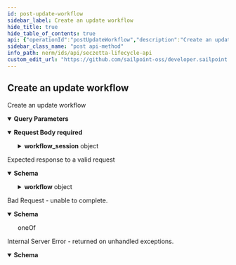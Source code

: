 ```yaml
---
id: post-update-workflow
sidebar_label: Create an update workflow
hide_title: true
hide_table_of_contents: true
api: {"operationId":"postUpdateWorkflow","description":"Create an update workflow","tags":["workflows"],"parameters":[{"name":"run","in":"query","description":"Will run the created/updated workflow session if successful","required":false,"schema":{"type":"boolean","default":false}}],"requestBody":{"required":true,"content":{"application/json":{"schema":{"type":"object","properties":{"workflow_session":{"type":"object","properties":{"profile_type_id":{"type":"string","format":"uuid","required":true},"status":{"type":"string","enum":["Enabled","Disabled"],"required":true},"uid":{"type":"string","required":true},"name":{"type":"string","required":true},"profile_status":{"type":"string","required":true}}}}}}}},"responses":{"200":{"description":"Expected response to a valid request","content":{"application/json":{"schema":{"type":"object","properties":{"workflow":{"type":"object","properties":{"id":{"type":"string","format":"uuid","readOnly":true},"uid":{"type":"string","minLength":32,"maxLength":32,"readOnly":true},"workflow_id":{"type":"string","format":"uuid"},"requester_id":{"type":"string","format":"uuid"},"requester_type":{"type":"string","enum":["User","NeprofileUser","NeaccessUser"]},"profile_id":{"type":"string","format":"uuid","description":"The profile this workflow session will be working with. Only Applicable for Update workflows"},"profile_ids":{"type":"array","items":{"type":"string","format":"uuid"},"description":"The profiles this workflow session will be working with. Only Applicable for Batch workflows"},"status":{"type":"string","enum":["api_request_sent","approved","assigned","attempting_to_start_workflow","AUTH-STATUS1","AUTH-STATUS2","AUTH-STATUS3","AUTH-STATUS4","AUTH-STATUS5","AUTH-STATUS6","AUTH-STATUS7","AUTH-STATUS8","AUTH-STATUS9","auto_assigned","batch_completed","checking_for_duplicates","closed","completed","courion_add","courion_extend","courion_terminate","courion_update","duplicates_resolved","failed","fulfilled","invitation_sent","ldap_provided","new","non_employee_created","non_employee_updated","notified","pending_approval","pending_assignment","pending_courion_add","pending_courion_extend","pending_courion_terminate","pending_courion_update","pending_creation","pending_fulfillment","pending_ldap","pending_notification","pending_profile_select","pending_request","pending_review","pending_status_change","pending_stored_procedure","pending_trigger","pending_update","processing","profile_check_complete","profiles_selected","rejected","requested","reviewed","soap_request_sent","started_workflow","status_changed","stored_procedure","un_assigned","waiting_on_workflow","workflow_changed"],"example":"completed"},"attributes":{"type":"object","additionalProperties":{"type":"string"},"example":{"text_attribute_uid":"static text","date_attribute_uid":"01/15/2020","profile_select_attribute_uid":"Profile Name","multiple_profile_select_attribute_uid":"Profile Name,Second Profile Name,Third Profile Name","contributor_select_attribute_uid":"User Name","multiple_contributor_select_attribute_uid":"User Name,Second User Name,Third User Name"}}}}}}}}},"400":{"description":"Bad Request - unable to complete.","content":{"application/json":{"schema":{"oneOf":[{"type":"object","properties":{"error":{"example":"Invalid JSON syntax. Please check your syntax and try again."}}},{"type":"object","properties":{"error":{"example":"The <object> failed to create/update"},"errors":{"example":{"attribute":"can't be blank"}}}}]}}}},"500":{"description":"Internal Server Error - returned on unhandled exceptions.","content":{"application/json":{"schema":{"type":"object","properties":{"error":{"description":"A message describing the error","example":"Sorry something went wrong"}}}}}}},"method":"post","path":"/workflows/update_workflow","servers":[{"url":"https://{tenantName}.nonemployee.com/api","variables":{"tenantName":{"default":"acmeco","description":"Tenant name assigned to customer"}}}],"security":[{"bearerAuth":[]}],"securitySchemes":{"bearerAuth":{"type":"http","scheme":"bearer","bearerFormat":"Token token=your token"}},"jsonRequestBodyExample":{"workflow_session":{"profile_type_id":"3fa85f64-5717-4562-b3fc-2c963f66afa6","status":"Enabled","uid":"string","name":"string","profile_status":"string"}},"info":{"version":"1.0.0","title":"SecZetta Lifecycle API","description":"The Lifecycle API can be used to access and modify various resources in your environment.","license":{"name":"MIT"}},"postman":{"name":"Create an update workflow","description":{"content":"Create an update workflow","type":"text/plain"},"url":{"path":["workflows","update_workflow"],"host":["{{baseUrl}}"],"query":[{"disabled":false,"description":{"content":"Will run the created/updated workflow session if successful","type":"text/plain"},"key":"run","value":""}],"variable":[]},"header":[{"key":"Content-Type","value":"application/json"},{"key":"Accept","value":"application/json"}],"method":"POST","body":{"mode":"raw","raw":"\"\"","options":{"raw":{"language":"json"}}}}}
sidebar_class_name: "post api-method"
info_path: nerm/ids/api/seczetta-lifecycle-api
custom_edit_url: "https://github.com/sailpoint-oss/developer.sailpoint.com/issues/new?assignees=&labels=&template=bug-report.md&title=%5BBug%5D+Your+Bug+Report+Here Requesting changes to 'Create an update workflow' (post-update-workflow)"
---
```



## Create an update workflow



Create an update workflow

<details style={{"marginBottom":"1rem"}} data-collapsed={false} open={true}><summary style={{}}><strong>Query Parameters</strong></summary><div><ul><ParamsItem className={"paramsItem"} param={{"name":"run","in":"query","description":"Will run the created/updated workflow session if successful","required":false,"schema":{"type":"boolean","default":false}}}></ParamsItem></ul></div></details><MimeTabs><TabItem label={"application/json"} value={"application/json-schema"}><details style={{}} data-collapsed={false} open={true}><summary style={{"textAlign":"left"}}><strong>Request Body</strong><strong style={{"fontSize":"var(--ifm-code-font-size)","color":"var(--openapi-required)"}}> required</strong></summary><div style={{"textAlign":"left","marginLeft":"1rem"}}></div><ul style={{"marginLeft":"1rem"}}><SchemaItem collapsible={true} className={"schemaItem"}><details style={{}}><summary style={{}}><strong>workflow_session</strong><span style={{"opacity":"0.6"}}> object</span></summary><div style={{"marginLeft":"1rem"}}><SchemaItem collapsible={false} name={"profile_type_id"} required={false} deprecated={undefined} schemaDescription={undefined} schemaName={"uuid"} qualifierMessage={undefined} defaultValue={undefined}></SchemaItem><SchemaItem collapsible={false} name={"status"} required={false} deprecated={undefined} schemaDescription={undefined} schemaName={"string"} qualifierMessage={"**Possible values:** [`Enabled`, `Disabled`]"} defaultValue={undefined}></SchemaItem><SchemaItem collapsible={false} name={"uid"} required={false} deprecated={undefined} schemaDescription={undefined} schemaName={"string"} qualifierMessage={undefined} defaultValue={undefined}></SchemaItem><SchemaItem collapsible={false} name={"name"} required={false} deprecated={undefined} schemaDescription={undefined} schemaName={"string"} qualifierMessage={undefined} defaultValue={undefined}></SchemaItem><SchemaItem collapsible={false} name={"profile_status"} required={false} deprecated={undefined} schemaDescription={undefined} schemaName={"string"} qualifierMessage={undefined} defaultValue={undefined}></SchemaItem></div></details></SchemaItem></ul></details></TabItem></MimeTabs><div><ApiTabs><TabItem label={"200"} value={"200"}><div>

Expected response to a valid request

</div><div><MimeTabs schemaType={"response"}><TabItem label={"application/json"} value={"application/json"}><SchemaTabs><TabItem label={"Schema"} value={"Schema"}><details style={{}} data-collapsed={false} open={true}><summary style={{"textAlign":"left"}}><strong>Schema</strong></summary><div style={{"textAlign":"left","marginLeft":"1rem"}}></div><ul style={{"marginLeft":"1rem"}}><SchemaItem collapsible={true} className={"schemaItem"}><details style={{}}><summary style={{}}><strong>workflow</strong><span style={{"opacity":"0.6"}}> object</span></summary><div style={{"marginLeft":"1rem"}}><SchemaItem collapsible={false} name={"id"} required={false} deprecated={undefined} schemaDescription={undefined} schemaName={"uuid"} qualifierMessage={undefined} defaultValue={undefined}></SchemaItem><SchemaItem collapsible={false} name={"uid"} required={false} deprecated={undefined} schemaDescription={undefined} schemaName={"string"} qualifierMessage={"**Possible values:** `>= 32 characters` and `<= 32 characters`"} defaultValue={undefined}></SchemaItem><SchemaItem collapsible={false} name={"workflow_id"} required={false} deprecated={undefined} schemaDescription={undefined} schemaName={"uuid"} qualifierMessage={undefined} defaultValue={undefined}></SchemaItem><SchemaItem collapsible={false} name={"requester_id"} required={false} deprecated={undefined} schemaDescription={undefined} schemaName={"uuid"} qualifierMessage={undefined} defaultValue={undefined}></SchemaItem><SchemaItem collapsible={false} name={"requester_type"} required={false} deprecated={undefined} schemaDescription={undefined} schemaName={"string"} qualifierMessage={"**Possible values:** [`User`, `NeprofileUser`, `NeaccessUser`]"} defaultValue={undefined}></SchemaItem><SchemaItem collapsible={false} name={"profile_id"} required={false} deprecated={undefined} schemaDescription={"The profile this workflow session will be working with. Only Applicable for Update workflows"} schemaName={"uuid"} qualifierMessage={undefined} defaultValue={undefined}></SchemaItem><SchemaItem collapsible={false} name={"profile_ids"} required={false} deprecated={undefined} schemaDescription={"The profiles this workflow session will be working with. Only Applicable for Batch workflows"} schemaName={"uuid[]"} qualifierMessage={undefined} defaultValue={undefined}></SchemaItem><SchemaItem collapsible={false} name={"status"} required={false} deprecated={undefined} schemaDescription={undefined} schemaName={"string"} qualifierMessage={"**Possible values:** [`api_request_sent`, `approved`, `assigned`, `attempting_to_start_workflow`, `AUTH-STATUS1`, `AUTH-STATUS2`, `AUTH-STATUS3`, `AUTH-STATUS4`, `AUTH-STATUS5`, `AUTH-STATUS6`, `AUTH-STATUS7`, `AUTH-STATUS8`, `AUTH-STATUS9`, `auto_assigned`, `batch_completed`, `checking_for_duplicates`, `closed`, `completed`, `courion_add`, `courion_extend`, `courion_terminate`, `courion_update`, `duplicates_resolved`, `failed`, `fulfilled`, `invitation_sent`, `ldap_provided`, `new`, `non_employee_created`, `non_employee_updated`, `notified`, `pending_approval`, `pending_assignment`, `pending_courion_add`, `pending_courion_extend`, `pending_courion_terminate`, `pending_courion_update`, `pending_creation`, `pending_fulfillment`, `pending_ldap`, `pending_notification`, `pending_profile_select`, `pending_request`, `pending_review`, `pending_status_change`, `pending_stored_procedure`, `pending_trigger`, `pending_update`, `processing`, `profile_check_complete`, `profiles_selected`, `rejected`, `requested`, `reviewed`, `soap_request_sent`, `started_workflow`, `status_changed`, `stored_procedure`, `un_assigned`, `waiting_on_workflow`, `workflow_changed`]"} defaultValue={undefined}></SchemaItem><SchemaItem collapsible={true} className={"schemaItem"}><details style={{}}><summary style={{}}><strong>attributes</strong><span style={{"opacity":"0.6"}}> object</span></summary><div style={{"marginLeft":"1rem"}}><li><div><code>property name*</code><span style={{"opacity":"0.6"}}> string</span></div></li></div></details></SchemaItem></div></details></SchemaItem></ul></details></TabItem><TabItem label={"Example (from schema)"} value={"Example (from schema)"}><ResponseSamples responseExample={"{\n  \"workflow\": {\n    \"id\": \"3fa85f64-5717-4562-b3fc-2c963f66afa6\",\n    \"uid\": \"string\",\n    \"workflow_id\": \"3fa85f64-5717-4562-b3fc-2c963f66afa6\",\n    \"requester_id\": \"3fa85f64-5717-4562-b3fc-2c963f66afa6\",\n    \"requester_type\": \"User\",\n    \"profile_id\": \"3fa85f64-5717-4562-b3fc-2c963f66afa6\",\n    \"profile_ids\": [\n      \"3fa85f64-5717-4562-b3fc-2c963f66afa6\"\n    ],\n    \"status\": \"completed\",\n    \"attributes\": {\n      \"text_attribute_uid\": \"static text\",\n      \"date_attribute_uid\": \"01/15/2020\",\n      \"profile_select_attribute_uid\": \"Profile Name\",\n      \"multiple_profile_select_attribute_uid\": \"Profile Name,Second Profile Name,Third Profile Name\",\n      \"contributor_select_attribute_uid\": \"User Name\",\n      \"multiple_contributor_select_attribute_uid\": \"User Name,Second User Name,Third User Name\"\n    }\n  }\n}"} language={"json"}></ResponseSamples></TabItem></SchemaTabs></TabItem></MimeTabs></div></TabItem><TabItem label={"400"} value={"400"}><div>

Bad Request - unable to complete.

</div><div><MimeTabs schemaType={"response"}><TabItem label={"application/json"} value={"application/json"}><SchemaTabs><TabItem label={"Schema"} value={"Schema"}><details style={{}} data-collapsed={false} open={true}><summary style={{"textAlign":"left"}}><strong>Schema</strong></summary><div style={{"textAlign":"left","marginLeft":"1rem"}}></div><ul style={{"marginLeft":"1rem"}}><div><div><span className={"badge badge--info"}>oneOf</span><SchemaTabs><TabItem label={"MOD1"} value={"0-item-properties"}><SchemaItem collapsible={false} name={"error"} required={false} deprecated={undefined} schemaDescription={undefined} schemaName={""} qualifierMessage={undefined} defaultValue={undefined}></SchemaItem></TabItem><TabItem label={"MOD2"} value={"1-item-properties"}><SchemaItem collapsible={false} name={"error"} required={false} deprecated={undefined} schemaDescription={undefined} schemaName={""} qualifierMessage={undefined} defaultValue={undefined}></SchemaItem><SchemaItem collapsible={false} name={"errors"} required={false} deprecated={undefined} schemaDescription={undefined} schemaName={""} qualifierMessage={undefined} defaultValue={undefined}></SchemaItem></TabItem></SchemaTabs></div></div></ul></details></TabItem><TabItem label={"Example (from schema)"} value={"Example (from schema)"}><ResponseSamples responseExample={"{\n  \"error\": \"Invalid JSON syntax. Please check your syntax and try again.\"\n}"} language={"json"}></ResponseSamples></TabItem></SchemaTabs></TabItem></MimeTabs></div></TabItem><TabItem label={"500"} value={"500"}><div>

Internal Server Error - returned on unhandled exceptions.

</div><div><MimeTabs schemaType={"response"}><TabItem label={"application/json"} value={"application/json"}><SchemaTabs><TabItem label={"Schema"} value={"Schema"}><details style={{}} data-collapsed={false} open={true}><summary style={{"textAlign":"left"}}><strong>Schema</strong></summary><div style={{"textAlign":"left","marginLeft":"1rem"}}></div><ul style={{"marginLeft":"1rem"}}><SchemaItem collapsible={false} name={"error"} required={false} deprecated={undefined} schemaDescription={"A message describing the error"} schemaName={""} qualifierMessage={undefined} defaultValue={undefined}></SchemaItem></ul></details></TabItem><TabItem label={"Example (from schema)"} value={"Example (from schema)"}><ResponseSamples responseExample={"{\n  \"error\": \"Sorry something went wrong\"\n}"} language={"json"}></ResponseSamples></TabItem></SchemaTabs></TabItem></MimeTabs></div></TabItem></ApiTabs></div>